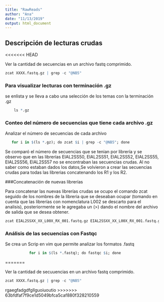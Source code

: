 ```yaml
---
title: "RawReads"
author: "Ana"
date: "11/13/2019"
output: html_document
---
```


## Descripción de lecturas crudas
<<<<<<< HEAD

Ver la cantidad de secuencias en un archivo fastq comprimido.  

```r
zcat XXXX.fastq.gz | grep -c "@NB5"
```

### Para visualizar lecturas con terminación .gz
    
se enlista y se lleva a cabo una selección de los temas con la terminación .gz

```r
    ls *.gz
```
### Conteo del número de secuencias que tiene cada archivo .gz

Analizar el número de secuencias de cada archivo


```r
   for i in $(ls *.gz); do zcat $i | grep -c "@NB5"; done
```
Se comparó el número de secuencias que se tenian por librería y se observo que en las librerías EIAL2SS50, EIAL2SS51, EIAL2SS52, EIAL2SS55, EIAL2SS56, EIAL2SS57 no se encontraban las secuencias crudas. Al no saber como estaban dados los datos,Se volvieron a crear las secuencias crudas para todas las librerias concatenando los R1 y los R2. 


###Concatenación de nuevas librerías 

Para concatenar las nuevas librerías crudas se ocupo el comando zcat seguido de los nombres de la libreria que se deseaban ocupar (tomando en cuenta que las librerías con nomenclatura L002 se descarto para el analisis), posteriormente se le agregaba un (>) dando el nombre del archivo de salida que se desea obtener.

```r
zcat EIAL2SSXX_XX_L00X_RX_001.fastq.gz EIAL2SSXX_XX_L00X_RX_001.fastq.gz EIAL2SSXX_XX_L00X_RX_001.fastq.gz > EIAL2SSXX_RX_2.fastq 
```
### Análisis de las secuencias con Fastqc

Se crea un Scrip en vim que permite analizar los formatos .fastq 
```r
           for i in $(ls *.fastq); do fastqc $i; done
```    
        


    
    
    
    
    
    
    
    
    
    
    
    
    
    
    
    
    
    
    
    
    
    
    
    
    
    
    
    
    
    
    
    
    
    
    
    
    
    
    
    
    
    
    
    
    
    
    
    
    
    
    
    
    
    
    
    
    
    
    
    
    
    
    
    
    
    
    
    
    
    
    
    
    
    
    
    
    
    
    
    
    
    
    
    
    
    
    
    
    
    
      

=======

Ver la cantidad de secuuencias en un archivo fastq comprimido.  

```r
zcat XXXX.fastq.gz | grep -c "@NB5"
```
rgaegfadgdfgllguoiuoutio
>>>>>>> 63bfdfaf7f9ce1d5049bfca5caf880f328210559
